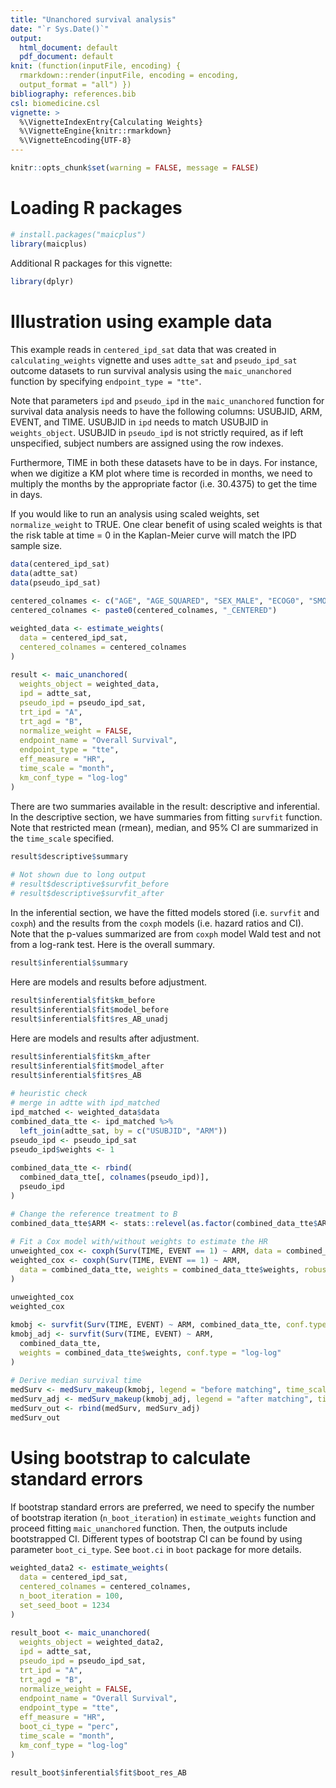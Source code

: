```yaml
---
title: "Unanchored survival analysis"
date: "`r Sys.Date()`"
output: 
  html_document: default
  pdf_document: default
knit: (function(inputFile, encoding) {
  rmarkdown::render(inputFile, encoding = encoding,
  output_format = "all") })
bibliography: references.bib
csl: biomedicine.csl
vignette: >
  %\VignetteIndexEntry{Calculating Weights}
  %\VignetteEngine{knitr::rmarkdown}
  %\VignetteEncoding{UTF-8}
---
```


<style type="text/css">

body{ /* Normal  */
      font-size: 14px;
  }
td {  /* Table  */
  font-size: 10px;
}
h1.title {
  font-size: 38px;
}
h1 { /* Header 1 */
  font-size: 28px;
  }
h2 { /* Header 2 */
    font-size: 22px;
}
h3 { /* Header 3 */
  font-size: 18px;
}
code.r{ /* Code block */
    font-size: 12px;
}
pre { /* Code block - determines code spacing between lines */
    font-size: 14px;
}
</style>

```r
knitr::opts_chunk$set(warning = FALSE, message = FALSE)
```

# Loading R packages

```r
# install.packages("maicplus")
library(maicplus)
```

Additional R packages for this vignette:

```r
library(dplyr)
```

# Illustration using example data

This example reads in `centered_ipd_sat` data that was created in `calculating_weights` vignette and uses `adtte_sat` and `pseudo_ipd_sat` outcome datasets to run survival analysis using the `maic_unanchored` function by specifying `endpoint_type = "tte"`.

Note that parameters `ipd` and `pseudo_ipd` in the `maic_unanchored` function for survival data analysis needs to have the following columns: USUBJID, ARM, EVENT, and TIME. USUBJID in `ipd` needs to match USUBJID in `weights_object`. USUBJID in `pseudo_ipd` is not strictly required, as if left unspecified, subject numbers are assigned using the row indexes. 

Furthermore, TIME in both these datasets have to be in days. For instance, when we digitize a KM plot where time is recorded in months, we need to multiply the months by the appropriate factor (i.e. 30.4375) to get the time in days.

If you would like to run an analysis using scaled weights, set `normalize_weight` to TRUE. One clear benefit of using scaled weights is that the risk table at time = 0 in the Kaplan-Meier curve will match the IPD sample size.

```r
data(centered_ipd_sat)
data(adtte_sat)
data(pseudo_ipd_sat)

centered_colnames <- c("AGE", "AGE_SQUARED", "SEX_MALE", "ECOG0", "SMOKE", "N_PR_THER_MEDIAN")
centered_colnames <- paste0(centered_colnames, "_CENTERED")

weighted_data <- estimate_weights(
  data = centered_ipd_sat,
  centered_colnames = centered_colnames
)

result <- maic_unanchored(
  weights_object = weighted_data,
  ipd = adtte_sat,
  pseudo_ipd = pseudo_ipd_sat,
  trt_ipd = "A",
  trt_agd = "B",
  normalize_weight = FALSE,
  endpoint_name = "Overall Survival",
  endpoint_type = "tte",
  eff_measure = "HR",
  time_scale = "month",
  km_conf_type = "log-log"
)
```

There are two summaries available in the result: descriptive and inferential. In the descriptive section, we have summaries from fitting `survfit` function. Note that restricted mean (rmean), median, and 95% CI are summarized in the `time_scale` specified.

```r
result$descriptive$summary

# Not shown due to long output
# result$descriptive$survfit_before
# result$descriptive$survfit_after
```

In the inferential section, we have the fitted models stored (i.e. `survfit` and `coxph`) and the results from the `coxph` models (i.e. hazard ratios and CI). Note that the p-values summarized are from `coxph` model Wald test and not from a log-rank test. Here is the overall summary.

```r
result$inferential$summary
```

Here are models and results before adjustment.

```r
result$inferential$fit$km_before
result$inferential$fit$model_before
result$inferential$fit$res_AB_unadj
```

Here are models and results after adjustment.

```r
result$inferential$fit$km_after
result$inferential$fit$model_after
result$inferential$fit$res_AB
```

```r
# heuristic check
# merge in adtte with ipd_matched
ipd_matched <- weighted_data$data
combined_data_tte <- ipd_matched %>%
  left_join(adtte_sat, by = c("USUBJID", "ARM"))
pseudo_ipd <- pseudo_ipd_sat
pseudo_ipd$weights <- 1

combined_data_tte <- rbind(
  combined_data_tte[, colnames(pseudo_ipd)],
  pseudo_ipd
)

# Change the reference treatment to B
combined_data_tte$ARM <- stats::relevel(as.factor(combined_data_tte$ARM), ref = "B")

# Fit a Cox model with/without weights to estimate the HR
unweighted_cox <- coxph(Surv(TIME, EVENT == 1) ~ ARM, data = combined_data_tte)
weighted_cox <- coxph(Surv(TIME, EVENT == 1) ~ ARM,
  data = combined_data_tte, weights = combined_data_tte$weights, robust = TRUE
)

unweighted_cox
weighted_cox

kmobj <- survfit(Surv(TIME, EVENT) ~ ARM, combined_data_tte, conf.type = "log-log")
kmobj_adj <- survfit(Surv(TIME, EVENT) ~ ARM,
  combined_data_tte,
  weights = combined_data_tte$weights, conf.type = "log-log"
)

# Derive median survival time
medSurv <- medSurv_makeup(kmobj, legend = "before matching", time_scale = "day")
medSurv_adj <- medSurv_makeup(kmobj_adj, legend = "after matching", time_scale = "day")
medSurv_out <- rbind(medSurv, medSurv_adj)
medSurv_out
```

# Using bootstrap to calculate standard errors

If bootstrap standard errors are preferred, we need to specify the number of bootstrap iteration (`n_boot_iteration`) in `estimate_weights` function and proceed fitting `maic_unanchored` function. Then, the outputs include bootstrapped CI. Different types of bootstrap CI can be found by using parameter `boot_ci_type`. See `boot.ci` in `boot` package for more details.

```r
weighted_data2 <- estimate_weights(
  data = centered_ipd_sat,
  centered_colnames = centered_colnames,
  n_boot_iteration = 100,
  set_seed_boot = 1234
)

result_boot <- maic_unanchored(
  weights_object = weighted_data2,
  ipd = adtte_sat,
  pseudo_ipd = pseudo_ipd_sat,
  trt_ipd = "A",
  trt_agd = "B",
  normalize_weight = FALSE,
  endpoint_name = "Overall Survival",
  endpoint_type = "tte",
  eff_measure = "HR",
  boot_ci_type = "perc",
  time_scale = "month",
  km_conf_type = "log-log"
)

result_boot$inferential$fit$boot_res_AB
```
